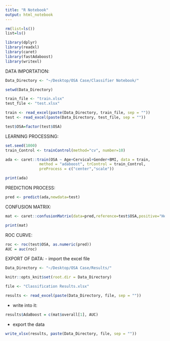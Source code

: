 ```yaml
---
title: "R Notebook"
output: html_notebook
---
```



```r
rm(list=ls())
list=ls()
```

```r
library(dplyr)
library(readxl)
library(caret)
library(fastAdaboost)
library(writexl)
```

DATA IMPORTATION:
```r
Data_Directory <- "~/Desktop/OSA Case/Classifier Notebook/"

setwd(Data_Directory)

train_file <- "train.xlsx"
test_file <- "test.xlsx"

train <- read_excel(paste(Data_Directory, train_file, sep = ""))
test <- read_excel(paste(Data_Directory, test_file, sep = ""))

test$OSA=factor(test$OSA)
```

LEARNING PROCESSING:
```r
set.seed(1000)
train_Control <- trainControl(method="cv", number=10)

ada <- caret::train(OSA ~ Age+Cervical+Gender+BMI, data = train,
               method = "adaboost", trControl = train_Control, 
               preProcess = c("center","scale"))

print(ada)
```

PREDICTION PROCESS:
```r
pred <- predict(ada,newdata=test)

```

CONFUSION MATRIX:
```r
mat <- caret::confusionMatrix(data=pred,reference=test$OSA,positive="Healthy")

print(mat)
```

ROC CURVE:
```r
roc <- roc(test$OSA, as.numeric(pred))
AUC = auc(roc)
```

EXPORT OF DATA:
- import the excel file
```r
Data_Directory <- "~/Desktop/OSA Case/Results/"

knitr::opts_knit$set(root.dir = Data_Directory)

file <- "Classification Results.xlsx"

results <- read_excel(paste(Data_Directory, file, sep = ""))
```

- write into it:
```r
results$AdaBoost = c(mat$overall[1], AUC)

```

- export the data 
```r
write_xlsx(results, paste(Data_Directory, file, sep = ""))
```